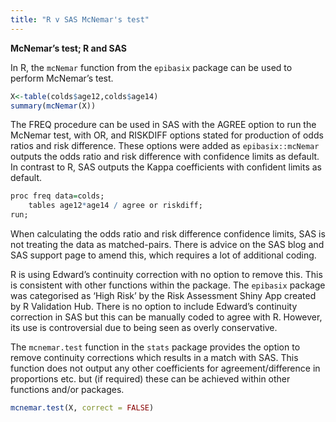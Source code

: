 ```yaml
---
title: "R v SAS McNemar's test"
---
```


**McNemar's test; R and SAS**

In R, the `mcNemar` function from the `epibasix` package can be used to perform McNemar's test.

```r
X<-table(colds$age12,colds$age14)
summary(mcNemar(X))

```

The FREQ procedure can be used in SAS with the AGREE option to run the McNemar test, with OR, and RISKDIFF options stated for production of odds ratios and risk difference. These options were added as `epibasix::mcNemar` outputs the odds ratio and risk difference with confidence limits as default. In contrast to R, SAS outputs the Kappa coefficients with confident limits as default.

```r
proc freq data=colds;
	tables age12*age14 / agree or riskdiff;
run;
```

When calculating the odds ratio and risk difference confidence limits, SAS is not treating the data as matched-pairs. There is advice on the SAS blog and SAS support page to amend this, which requires a lot of additional coding.

R is using Edward's continuity correction with no option to remove this. This is consistent with other functions within the package. The `epibasix` package was categorised as 'High Risk' by the Risk Assessment Shiny App created by R Validation Hub. There is no option to include Edward's continuity correction in SAS but this can be manually coded to agree with R. However, its use is controversial due to being seen as overly conservative.

The `mcnemar.test` function in the `stats` package provides the option to remove continuity corrections which results in a match with SAS. This function does not output any other coefficients for agreement/difference in proportions etc. but (if required) these can be achieved within other functions and/or packages.

```r
mcnemar.test(X, correct = FALSE)

```
